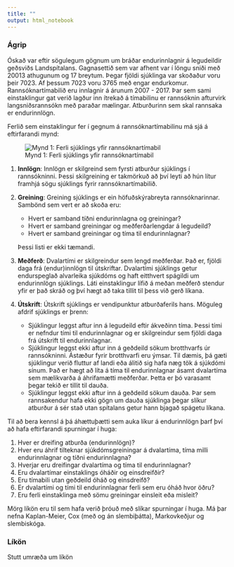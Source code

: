 ```yaml
---
title: ""
output: html_notebook
---
```

### Ágrip
Óskað var eftir sögulegum gögnum um bráðar endurinnlagnir á legudeildir geðsviðs Landspítalans. Gagnasettið sem var afhent var í löngu sniði með 20013 athugunum og 17 breytum. Þegar fjöldi sjúklinga var skoðaður voru þeir 7023. Af þessum 7023 voru 3765 með engar endurkomur. Rannsóknartímabilið eru innlagnir á árunum 2007 - 2017. Þar sem sami einstaklingur gat verið lagður inn ítrekað á tímabilinu er rannsóknin afturvirk langsniðsrannsókn með paraðar mælingar. Atburðurinn sem skal rannsaka er endurinnlögn.

Ferlið sem einstaklingur fer í gegnum á rannsóknartímabilinu má sjá á eftirfarandi mynd:

![Mynd 1: Ferli sjúklings yfir rannsóknartímabil](../figures/ferli_einstak.png)

1. **Innlögn**: Innlögn er skilgreind sem fyrsti atburður sjúklings í rannsókninni. Þessi skilgreining er takmörkuð að því leyti að hún lítur framhjá sögu sjúklings fyrir rannsóknartímabilið. 

2. **Greining**: Greining sjúklings er ein höfuðskýrabreyta rannsóknarinnar. Sambönd sem vert er að skoða eru: 
    * Hvert er samband tíðni endurinnlagna og greiningar? 
    * Hvert er samband greiningar og meðferðarlengdar á legudeild?
    * Hvert er samband greiningar og tíma til endurinnlagnar?
  
    Þessi listi er ekki tæmandi.

3. **Meðferð**: Dvalartími er skilgreindur sem lengd meðferðar. Það er, fjöldi daga frá (endur)innlögn til útskriftar. Dvalartími sjúklings getur endurspeglað alvarleika sjúkdóms og haft eitthvert spágildi um endurinnlögn sjúklings. Láti einstaklingur lífið á meðan meðferð stendur yfir er það skráð og því hægt að taka tillit til þess við gerð líkana.

4. **Útskrift**: Útskrift sjúklings er vendipunktur atburðaferils hans. Möguleg afdrif sjúklings er þrenn:
    * Sjúklingur leggst aftur inn á legudeild eftir ákveðinn tíma. Þessi tími er nefndur tími til endurinnlagnar og er skilgreindur sem fjöldi daga frá útskrift til endurinnlagnar.
    * Sjúklingur leggst ekki aftur inn á geðdeild sökum brotthvarfs úr rannsókninni. Ástæður fyrir brotthvarfi eru ýmsar. Til dæmis, þá gæti sjúklingur verið fluttur af landi eða álitið sig hafa næg tök á sjúkdómi sínum. Það er hægt að líta á tíma til endurinnlagnar ásamt dvalartíma sem mælikvarða á áhrifamætti meðferðar. Þetta er þó varasamt þegar tekið er tillit til dauða.
    * Sjúklingur leggst ekki aftur inn á geðdeild sökum dauða. Þar sem rannsakendur hafa ekki gögn um dauða sjúklinga þegar slíkur atburður á sér stað utan spítalans getur hann bjagað spágetu líkana.
    
Til að bera kennsl á þá áhættuþætti sem auka líkur á endurinnlögn þarf því að hafa eftirfarandi spurningar í huga:

1. Hver er dreifing atburða (endurinnlögn)?
2. Hver eru áhrif tilteknar sjúkdómsgreiningar á dvalartíma, tíma milli endurinnlagnar og tíðni endurinnlagna?
3. Hverjar eru dreifingar dvalartíma og tíma til endurinnlagnar?
4. Eru dvalartímar einstaklings óháðir og einsdreifðir?
5. Eru tímabili utan geðdeild óháð og einsdreifð?
6. Er dvalartími og tími til endurinnlagnar ferli sem eru óháð hvor öðru?
7. Eru ferli einstaklinga með sömu greiningar einsleit eða misleit?

Mörg líkön eru til sem hafa verið þróuð með slíkar spurningar í huga. Má þar nefna Kaplan-Meier, Cox (með og án slembiþátta), Markovkeðjur og slembiskóga.

### Líkön
Stutt umræða um líkön
